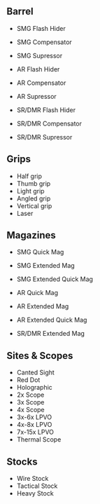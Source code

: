 ## Barrel

- SMG Flash Hider
- SMG Compensator
- SMG Supressor

- AR Flash Hider
- AR Compensator
- AR Supressor

- SR/DMR Flash Hider
- SR/DMR Compensator
- SR/DMR Supressor

## Grips

- Half grip
- Thumb grip
- Light grip
- Angled grip
- Vertical grip
- Laser

## Magazines

- SMG Quick Mag
- SMG Extended Mag
- SMG Extended Quick Mag

- AR Quick Mag
- AR Extended Mag
- AR Extended Quick Mag

- SR/DMR Extended Mag

## Sites & Scopes

- Canted Sight
- Red Dot
- Holographic
- 2x Scope
- 3x Scope
- 4x Scope
- 3x-6x LPVO
- 4x-8x LPVO
- 7x-15x LPVO
- Thermal Scope

## Stocks

- Wire Stock
- Tactical Stock
- Heavy Stock